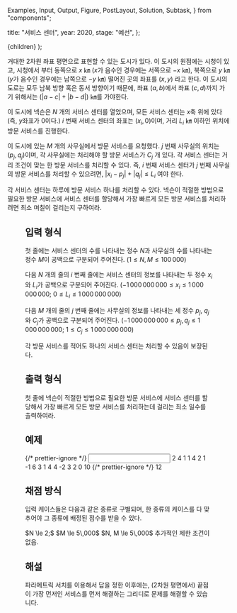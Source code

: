   Examples,
  Input,
  Output,
  Figure,
  PostLayout,
  Solution,
  Subtask,
} from "components";

  title: "서비스 센터",
  year: 2020,
  stage: "예선",
};

  <PostLayout meta={meta}>{children}</PostLayout>
);

거대한 2차원 좌표 평면으로 표현할 수 있는 도시가 있다. 이 도시의 원점에는 시청이 있고, 시청에서 부터 동쪽으로 $x$ ㎞ ($x$가 음수인 경우에는 서쪽으로 $-x$ ㎞), 북쪽으로 $y$ ㎞ ($y$가 음수인 경우에는 남쪽으로 $-y$ ㎞) 떨어진 곳의 좌표를 $(x, y)$ 라고 한다. 이 도시의 도로는 모두 남북 방향 혹은 동서 방향이기 때문에, 좌표 $(a, b)$에서 좌표 $(c, d)$까지 가기 위해서는 $(|a-c|+|b-d|)$ ㎞를 가야한다.

이 도시에 넥슨은 $N$ 개의 서비스 센터를 열었으며, 모든 서비스 센터는 $x$축 위에 있다(즉, $y$좌표가 0이다.) $i$ 번째 서비스 센터의 좌표는 $(x_i, 0)$이며, 거리 $L_i$ ㎞ 이하인 위치에 방문 서비스를 진행한다.

이 도시에 있는 $M$ 개의 사무실에서 방문 서비스를 요청했다. $j$ 번째 사무실의 위치는 $(p_j, q_j)$이며, 각 사무실에는 처리해야 할 방문 서비스가 $C_j$ 개 있다. 각 서비스 센터는 거리 조건이 맞는 한 방문 서비스를 처리할 수 있다. 즉, $i$ 번째 서비스 센터가 $j$ 번째 사무실의 방문 서비스를 처리할 수 있으려면, $|x_i - p_j| + |q_j| \le L_i$ 여야 한다.

각 서비스 센터는 하루에 방문 서비스 하나를 처리할 수 있다. 넥슨이 적절한 방법으로 필요한 방문 서비스에 서비스 센터를 할당해서 가장 빠르게 모든 방문 서비스를 처리하려면 최소 며칠이 걸리는지 구하여라.

<Figure src="/2020/center1.png" alt="" width={540} />

## 입력 형식

첫 줄에는 서비스 센터의 수를 나타내는 정수 $N$과 사무실의 수를 나타내는 정수 $M$이 공백으로 구분되어 주어진다. $(1 \le N, M \le 100\,000)$

다음 $N$ 개의 줄의 $i$ 번째 줄에는 서비스 센터의 정보를 나타내는 두 정수 $x_i$와 $L_i$가 공백으로 구분되어 주어진다.
$(-1\,000\,000\,000 \le x_i \le 1\,000\,000\,000;$ $0\le L_i \le 1\,000\,000\,000)$

다음 $M$ 개의 줄의 $j$ 번째 줄에는 사무실의 정보를 나타내는 세 정수 $p_j$, $q_j$와 $C_j$가 공백으로 구분되어 주어진다.
$(-1\,000\,000\,000 \le p_j, q_j\le 1\,000\,000\,000;$ $1\le C_j \le 1\,000\,000\,000)$

각 방문 서비스를 적어도 하나의 서비스 센터는 처리할 수 있음이 보장된다.

## 출력 형식

첫 줄에 넥슨이 적절한 방법으로 필요한 방문 서비스에 서비스 센터를 할당해서 가장 빠르게 모든 방문 서비스를 처리하는데 걸리는 최소 일수를 출력하여라.

## 예제

<Examples>
  {/* prettier-ignore */}
  <Input>
2 4
1 1
4 2
1 -1 6
3 1 4
4 -2 3
2 0 10
  </Input>
  {/* prettier-ignore */}
  <Output>
12
  </Output>
</Examples>

## 채점 방식

입력 케이스들은 다음과 같은 종류로 구별되며, 한 종류의 케이스를 다 맞추어야 그 종류에 배정된 점수를 받을 수 있다.

<Subtask index={1} score={8}>
  $N \le 2;$ $M \le 5\,000$
</Subtask>
<Subtask index={2} score={24}>
  $N, M \le 5\,000$
</Subtask>
<Subtask index={3} score={68}>
  추가적인 제한 조건이 없음.
</Subtask>

## 해설

<Solution>
  파라메트릭 서치를 이용해서 답을 정한 이후에는, (2차원 평면에서) 끝점이 가장
  먼저인 서비스를 먼저 해결하는 그리디로 문제를 해결할 수 있습니다.
</Solution>
